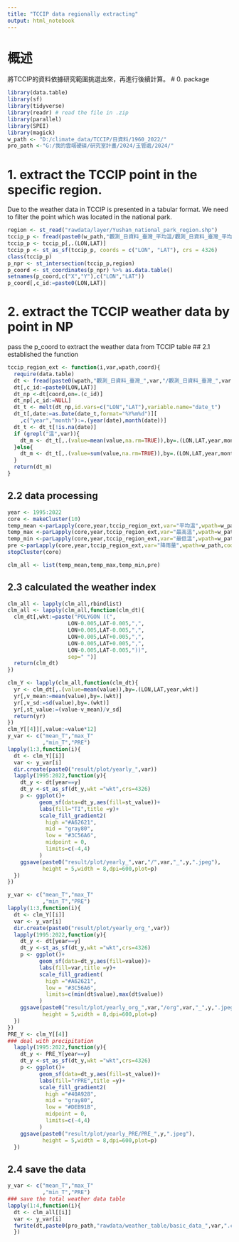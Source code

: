 ```yaml
---
title: "TCCIP data regionally extracting"
output: html_notebook
---
```

# 概述
將TCCIP的資料依據研究範圍挑選出來，再進行後續計算。
# 0. package
```r
library(data.table)
library(sf)
library(tidyverse)
library(readr) # read the file in .zip
library(parallel)  
library(SPEI)
library(magick)
w_path <- "D:/climate_data/TCCIP/日資料/1960_2022/"
pro_path <-"G:/我的雲端硬碟/研究室計畫/2024/玉管處/2024/" 
```

# 1. extract the TCCIP point in the specific region.
Due to the weather data in TCCIP is presented in a tabular format. We need to filter the point which was located in the national park.

```r
region <- st_read("rawdata/layer/Yushan_national_park_region.shp")
tccip_p <- fread(paste0(w_path,"觀測_日資料_臺灣_平均溫/觀測_日資料_臺灣_平均溫_1960.csv"))
tccip_p <- tccip_p[,.(LON,LAT)]
tccip_p <- st_as_sf(tccip_p, coords = c("LON", "LAT"), crs = 4326)
class(tccip_p)
p_npr <- st_intersection(tccip_p,region)
p_coord <- st_coordinates(p_npr) %>% as.data.table()
setnames(p_coord,c("X","Y"),c("LON","LAT"))
p_coord[,c_id:=paste0(LON,LAT)]
```

# 2. extract the TCCIP weather data by point in NP
pass the p_coord to extract the weather data from TCCIP table
## 2.1 established the function
```r

tccip_region_ext <- function(i,var,wpath,coord){
  require(data.table)
  dt <- fread(paste0(wpath,"觀測_日資料_臺灣_",var,"/觀測_日資料_臺灣_",var,"_",i,".csv"))
  dt[,c_id:=paste0(LON,LAT)]
  dt_np <-dt[coord,on=.(c_id)]
  dt_np[,c_id:=NULL]
  dt_t <- melt(dt_np,id.vars=c("LON","LAT"),variable.name="date_t")
  dt_t[,date:=as.Date(date_t,format="%Y%m%d")][
    ,c("year","month"):=.(year(date),month(date))]
  dt_t <- dt_t[!is.na(date)]
  if (grepl("溫",var)){
    dt_m <- dt_t[,.(value=mean(value,na.rm=TRUE)),by=.(LON,LAT,year,month)]
  }else{
    dt_m <- dt_t[,.(value=sum(value,na.rm=TRUE)),by=.(LON,LAT,year,month)]
  }
  return(dt_m)
}

```
## 2.2 data processing
```r
year <- 1995:2022
core <- makeCluster(10)
temp_mean <-parLapply(core,year,tccip_region_ext,var="平均溫",wpath=w_path,coord=p_coord)
temp_max <-parLapply(core,year,tccip_region_ext,var="最高溫",wpath=w_path,coord=p_coord)
temp_min <-parLapply(core,year,tccip_region_ext,var="最低溫",wpath=w_path,coord=p_coord)
pre <-parLapply(core,year,tccip_region_ext,var="降雨量",wpath=w_path,coord=p_coord)
stopCluster(core)

clm_all <- list(temp_mean,temp_max,temp_min,pre)

```

## 2.3 calculated the weather index

```r

clm_all <- lapply(clm_all,rbindlist)
clm_all <- lapply(clm_all,function(clm_dt){
  clm_dt[,wkt:=paste("POLYGON ((",
                   LON-0.005,LAT-0.005,",",
                   LON+0.005,LAT-0.005,",",
                   LON+0.005,LAT+0.005,",",
                   LON-0.005,LAT+0.005,",",
                   LON-0.005,LAT-0.005,"))",
                   sep=" ")]
  return(clm_dt)
})

clm_Y <- lapply(clm_all,function(clm_dt){
  yr <- clm_dt[,.(value=mean(value)),by=.(LON,LAT,year,wkt)]
  yr[,v_mean:=mean(value),by=.(wkt)]
  yr[,v_sd:=sd(value),by=.(wkt)]
  yr[,st_value:=(value-v_mean)/v_sd]
  return(yr)
})
clm_Y[[4]][,value:=value*12]
y_var <- c("mean_T","max_T"
           ,"min_T","PRE")
lapply(1:3,function(i){
  dt <- clm_Y[[i]]
  var <- y_var[i]
  dir.create(paste0("result/plot/yearly_",var))
  lapply(1995:2022,function(y){
    dt_y <- dt[year==y]
    dt_y <-st_as_sf(dt_y,wkt ="wkt",crs=4326) 
    p <- ggplot()+
          geom_sf(data=dt_y,aes(fill=st_value))+
          labs(fill="TI",title =y)+
          scale_fill_gradient2(
            high ="#A62621",
            mid = "gray80",
            low = "#3C56A6",
            midpoint = 0,
            limits=c(-4,4)
          )
    ggsave(paste0("result/plot/yearly_",var,"/",var,"_",y,".jpeg"),
           height = 5,width = 8,dpi=600,plot=p)
  })
})

y_var <- c("mean_T","max_T"
           ,"min_T","PRE")
lapply(1:3,function(i){
  dt <- clm_Y[[i]]
  var <- y_var[i]
  dir.create(paste0("result/plot/yearly_org_",var))
  lapply(1995:2022,function(y){
    dt_y <- dt[year==y]
    dt_y <-st_as_sf(dt_y,wkt ="wkt",crs=4326) 
    p <- ggplot()+
          geom_sf(data=dt_y,aes(fill=value))+
          labs(fill=var,title =y)+
          scale_fill_gradient(
            high ="#A62621",
            low = "#3C56A6",
            limits=c(min(dt$value),max(dt$value))
          )
    ggsave(paste0("result/plot/yearly_org_",var,"/org",var,"_",y,".jpeg"),
           height = 5,width = 8,dpi=600,plot=p)
  })
})
PRE_Y <- clm_Y[[4]]
### deal with precipitation
  lapply(1995:2022,function(y){
    dt_y <- PRE_Y[year==y]
    dt_y <-st_as_sf(dt_y,wkt ="wkt",crs=4326) 
    p <- ggplot()+
          geom_sf(data=dt_y,aes(fill=st_value))+
          labs(fill="rPRE",title =y)+
          scale_fill_gradient2(
            high ="#40A928",
            mid = "gray80",
            low = "#DEB91B",
            midpoint = 0,
            limits=c(-4,4)
          )
    ggsave(paste0("result/plot/yearly_PRE/PRE_",y,".jpeg"),
           height = 5,width = 8,dpi=600,plot=p)
  })
```
 
## 2.4 save the data
 
```r
y_var <- c("mean_T","max_T"
           ,"min_T","PRE")
### save the total weather data table
lapply(1:4,function(i){
  dt <- clm_all[[i]]
  var <- y_var[i]
  fwrite(dt,paste0(pro_path,"rawdata/weather_table/basic_data_",var,".csv"))
  })
```
 
 